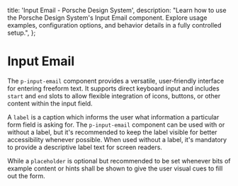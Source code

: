 
  title: 'Input Email - Porsche Design System',
  description:
    "Learn how to use the Porsche Design System's Input Email component. Explore usage examples, configuration options, and behavior details in a fully controlled setup.",
};

# Input Email <ComponentStatus tagName="p-input-email"></ComponentStatus>

The `p-input-email` component provides a versatile, user‑friendly interface for entering freeform text. It supports
direct keyboard input and includes `start` and `end` slots to allow flexible integration of icons, buttons, or other content
within the input field.

A `label` is a caption which informs the user what information a particular form field is asking for. The
`p-input-email` component can be used with or without a label, but it's recommended to keep the label visible for
better accessibility whenever possible. When used without a label, it's mandatory to provide a descriptive label text
for screen readers.

While a `placeholder` is optional but recommended to be set whenever bits of example content or hints shall be shown to
give the user visual cues to fill out the form.

<Configurator tagName="p-input-email" story={inputEmailStory} slotStories={inputEmailSlotStories} />
